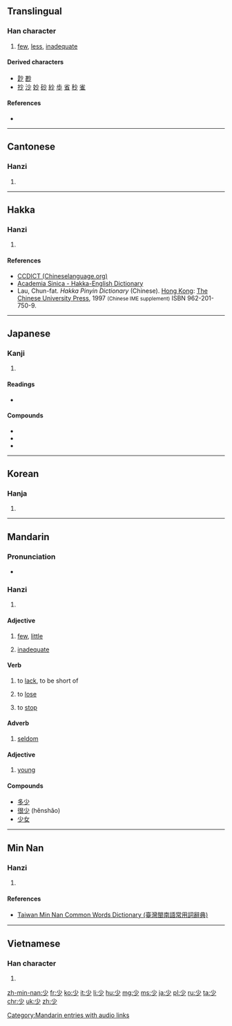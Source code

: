 ==Translingual==
{{stroke order|strokes=4}}
{{stroke order|type=animate}}

===Han character===
{{Han char|rn=42|rad=小|as=01|sn=4|four=9020<sub>0</sub>|canj=火竹 (FH)|ids=⿱[[小]][[丿]]}}

# [[few]], [[less]], [[inadequate]]

====Derived characters====
* [[尟]] [[尠]]
* [[抄]] [[沙]] [[妙]] [[砂]] [[紗]] [[歩]] [[省]] [[秒]] [[雀]]

====References====
* {{Han ref|kx=0296.200|dkj=07475|dj=0590.020|hdz=10561.020|uh=5C11|ud=23569|bh=A4D6|bd=42198}}

----

==Cantonese==

===Hanzi===
{{yue-hanzi|jyut=[[siu2]], [[siu3]]|y=siu2, siu3}}

# {{defn|lang=yue|sort=小01}}

----

==Hakka==

===Hanzi===
{{hak-hanzi|poj=[[sháu]], [[shàu]], [[shéu]], [[shèu]]|gd=sau<sup>3</sup> [Bao'an, Dongguan, Hong Kong]; s'au<sup>3</sup>, s'au<sup>5</sup>, s'eu<sup>3</sup>, s'eu<sup>5</sup> [Kwangtung]; s'au<sup>3</sup> (shau<sup>3</sup>), s'au<sup>5</sup> (shau<sup>5</sup>) [Hailu, Meixian]; seu<sup>3</sup>, seu<sup>5</sup> [Siyan]|hpy=sau3, sau4, seu3, seu4}}

# {{defn|lang=hak|sort=小01}}

====References====
*[http://www.chinalanguage.com/dictionaries/?mode=view&view=chardict&query=%E5%B0%91 CCDICT (Chineselanguage.org)]
*[http://minhakka.ling.sinica.edu.tw/bkg/hakyin/search.php?DETAIL=1&LIMIT=id=35498&dbname=su_tian_1&graph=2 Academia Sinica - Hakka-English Dictionary]
*Lau, Chun-fat. ''Hakka Pinyin Dictionary'' (Chinese). [[Hong Kong]]: [[w:Chinese University of Hong Kong|The Chinese University Press]], 1997 <small>(Chinese IME supplement)</small> ISBN 962-201-750-9.

----

==Japanese==

===Kanji===
{{ja-kanji|grade=2|rs=小01}}

# {{defn|lang=ja|sort=小01}}

====Readings====
* {{ja-readings|on=[[しょう]] (shō) < [[せう]] (seu)
|kun=[[すくない]] ([[少ない]], sukunai), [[すこし]] ([[少し]], sukoshi), [[しばらく]] (shibaraku)}}

====Compounds====
{{der-top|compounds of 少}}
* {{l|ja|少女|tr=shōjo}}
* {{l|ja|少年|tr=shōnen}}
* {{l|ja|少々|tr=shōshō}}
{{der-bottom}}

----

==Korean==

===Hanja===
{{ko-hanja|hangeul=소|eumhun=적을|rv=so|mr=so}}

# {{defn|lang=ko|sort=小01}}

----

==Mandarin==

===Pronunciation===
* {{audio|zh-shǎo.ogg|audio|lang=cmn}}

===Hanzi===
{{cmn-hanzi|pin=[[shǎo]] ([[shao3]])|wg=shao<sup>3</sup>}}

# {{defn|lang=cmn|sort=小01}}

====Adjective====
{{cmn-adj|ts|pin=shǎo|tra=|sim=|tas=|pint=shao3}}

# [[few]], [[little]]
#: {{zh-usex|很 少 人 知道 实情。|Few people know the truth.|link=y}}
#: {{zh-usex|只有 很 少 一点 面包 和 饼干。|There is only a little bread and a few biscuits.|link=y}}
# [[inadequate]]

====Verb====
{{cmn-verb|ts|pin=shǎo|tra=|sim=|tas=|pint=shao3}}

# to [[lack]], to be short of
#: {{zh-usex|卧室 里 少 一 只 电灯泡。|There 's a light bulb missing in the bedroom.|link=y}}
# to [[lose]]
#: {{zh-usex|他  屋 里 少 了 东西。|He lost something in his house.|link=y}}
# to [[stop]]
#: {{zh-usex|少 说 废话！|Stop chattering!|link=y}}

====Adverb====
{{cmn-adv|ts|pin=shǎo|tra=|sim=|tas=|pint=shao3}}

# [[seldom]]
#: {{zh-usex|懒惰 的 人 很 少 会 成功。|Lazy people seldom succeed.|link=y}}  
====Adjective====
{{cmn-adj|ts|pin=shào|tra=|sim=|tas=|pint=shao4}}

# [[young]]
#: {{zh-usex|年轻|young}}
#: {{zh-usex|别 看 她 岁数 大, 可 长 得 少 相。|Despite her age, she still looked young.|link=y}}
  
====Compounds====
*[[多少]]
* [[很少]] (hěnshǎo)
*[[少女]]

[[Category:Mandarin entries with audio links]]

----

==Min Nan==

===Hanzi===
{{nan-hanzi|tlpa=[[siáu]] (siau<sup>2</sup>), [[tsió]] (tsio<sup>2</sup>), [[siàu]] (siau<sup>3</sup>)}}

# {{defn|lang=nan|sort=小01}}

====References====
*[http://twblg.dict.edu.tw/holodict_new/result_detail.jsp?n_no=796&curpage=1&sample=%E5%B0%91&radiobutton=1&querytarget=1&limit=20&pagenum=2&rowcount=21 Taiwan Min Nan Common Words Dictionary (臺灣閩南語常用詞辭典)]

----

==Vietnamese==

===Han character===
{{vi-hantu|[[thiếu]], [[thiểu]], [[thẹo]], [[thểu]], [[thỉu]], [[thẻo]]|rs=小01}}

# {{defn|lang=vi|sort=小01}}

[[zh-min-nan:少]]
[[fr:少]]
[[ko:少]]
[[it:少]]
[[li:少]]
[[hu:少]]
[[mg:少]]
[[ms:少]]
[[ja:少]]
[[pl:少]]
[[ru:少]]
[[ta:少]]
[[chr:少]]
[[uk:少]]
[[zh:少]]